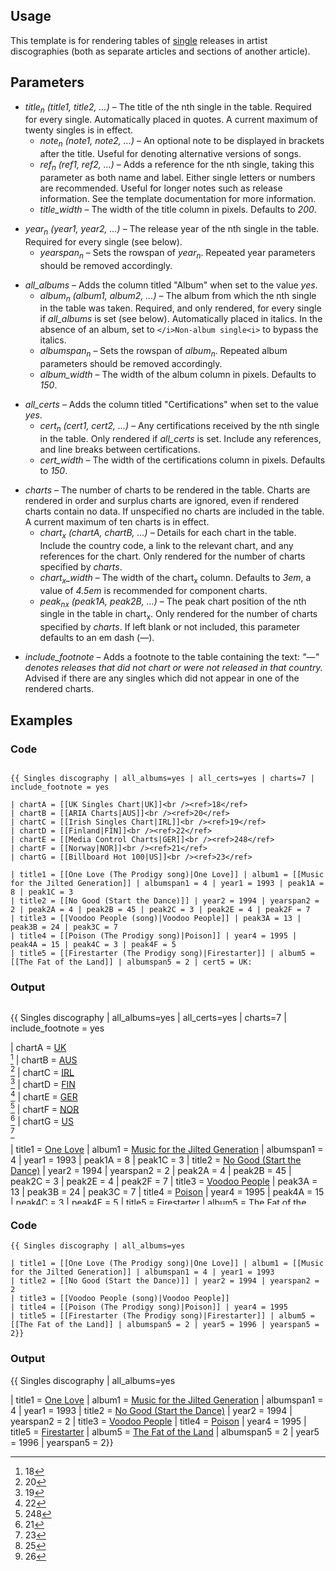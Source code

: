 {{NoteTA|G1=MediaWiki}}{{documentation subpage}}
<!-- EDIT TEMPLATE DOCUMENTATION BELOW THIS LINE -->
{{intricate template}}

== Usage ==
This template is for rendering tables of [[single (music)|single]] releases in artist discographies (both as separate articles and sections of another article).

== Parameters ==
*''title<sub>n</sub> (title1, title2, ...)'' – The title of the nth single in the table. Required for every single. Automatically placed in quotes. A current maximum of twenty singles is in effect.
**''note<sub>n</sub> (note1, note2, ...)'' – An optional note to be displayed in brackets after the title. Useful for denoting alternative versions of songs.
**''ref<sub>n</sub> (ref1, ref2, ...)'' – Adds a reference for the nth single, taking this parameter as both name and label. Either single letters or numbers are recommended. Useful for longer notes such as release information. See the {{tl|Ref}} template documentation for more information.
**''title_width'' – The width of the title column in pixels. Defaults to ''200''.

*''year<sub>n</sub> (year1, year2, ...)'' – The release year of the nth single in the table. Required for every single (see below).
**''yearspan<sub>n</sub>'' – Sets the rowspan of ''year<sub>n</sub>''. Repeated year parameters should be removed accordingly.

*''all_albums'' – Adds the column titled "Album" when set to the value ''yes''.
**''album<sub>n</sub> (album1, album2, ...)'' – The album from which the nth single in the table was taken. Required, and only rendered, for every single if ''all_albums'' is set (see below). Automatically placed in italics. In the absence of an album, set to <code><nowiki></i>Non-album single<i></nowiki></code> to bypass the italics.
**''albumspan<sub>n</sub>'' – Sets the rowspan of ''album<sub>n</sub>''. Repeated album parameters should be removed accordingly.
**''album_width'' – The width of the album column in pixels. Defaults to ''150''.

*''all_certs'' – Adds the column titled "Certifications" when set to the value ''yes''.
**''cert<sub>n</sub> (cert1, cert2, ...)'' – Any certifications received by the nth single in the table. Only rendered if ''all_certs'' is set. Include any references, and line breaks between certifications.
**''cert_width'' – The width of the certifications column in pixels. Defaults to ''150''.

*''charts'' – The number of charts to be rendered in the table. Charts are rendered in order and surplus charts are ignored, even if rendered charts contain no data. If unspecified no charts are included in the table. A current maximum of ten charts is in effect.
**''chart<sub>x</sub> (chartA, chartB, ...)'' – Details for each chart in the table. Include the country code, a link to the relevant chart, and any references for the chart. Only rendered for the number of charts specified by ''charts''.
**''chart<sub>x</sub>_width'' – The width of the chart<sub>x</sub> column. Defaults to ''3em'', a value of ''4.5em'' is recommended for component charts.
**''peak<sub>nx</sub> (peak1A, peak2B, ...)'' – The peak chart position of the nth single in the table in chart<sub>x</sub>. Only rendered for the number of charts specified by ''charts''. If left blank or not included, this parameter defaults to an em dash (—).

*''include_footnote'' – Adds a footnote to the table containing the text: ''"—" denotes releases that did not chart or were not released in that country.'' Advised if there are any singles which did not appear in one of the rendered charts.

== Examples ==
=== Code ===

<div style="height:23em; overflow:auto;">
<pre>{{ Singles discography | all_albums=yes | all_certs=yes | charts=7 | include_footnote = yes

| chartA = [[UK Singles Chart|UK]]<br /><ref>18</ref>
| chartB = [[ARIA Charts|AUS]]<br /><ref>20</ref>
| chartC = [[Irish Singles Chart|IRL]]<br /><ref>19</ref>
| chartD = [[Finland|FIN]]<br /><ref>22</ref>
| chartE = [[Media Control Charts|GER]]<br /><ref>248</ref>
| chartF = [[Norway|NOR]]<br /><ref>21</ref>
| chartG = [[Billboard Hot 100|US]]<br /><ref>23</ref>

| title1 = [[One Love (The Prodigy song)|One Love]] | album1 = [[Music for the Jilted Generation]] | albumspan1 = 4 | year1 = 1993 | peak1A = 8 | peak1C = 3
| title2 = [[No Good (Start the Dance)]] | year2 = 1994 | yearspan2 = 2 | peak2A = 4 | peak2B = 45 | peak2C = 3 | peak2E = 4 | peak2F = 7
| title3 = [[Voodoo People (song)|Voodoo People]] | peak3A = 13 | peak3B = 24 | peak3C = 7
| title4 = [[Poison (The Prodigy song)|Poison]] | year4 = 1995 | peak4A = 15 | peak4C = 3 | peak4F = 5
| title5 = [[Firestarter (The Prodigy song)|Firestarter]] | album5 = [[The Fat of the Land]] | albumspan5 = 2 | cert5 = UK: Gold<ref>25</ref><br />US: Gold<ref>26</ref> | year5 = 1996 | yearspan5 = 2 | peak5A = 1 }}
</pre></div>

=== Output ===
<div style="height:23em; overflow:auto;">
{{ Singles discography | all_albums=yes | all_certs=yes | charts=7 | include_footnote = yes

| chartA = [[UK Singles Chart|UK]]<br /><ref>18</ref>
| chartB = [[ARIA Charts|AUS]]<br /><ref>20</ref>
| chartC = [[Irish Singles Chart|IRL]]<br /><ref>19</ref>
| chartD = [[Finland|FIN]]<br /><ref>22</ref>
| chartE = [[Media Control Charts|GER]]<br /><ref>248</ref>
| chartF = [[Norway|NOR]]<br /><ref>21</ref>
| chartG = [[Billboard Hot 100|US]]<br /><ref>23</ref>

| title1 = [[One Love (The Prodigy song)|One Love]] | album1 = [[Music for the Jilted Generation]] | albumspan1 = 4 | year1 = 1993 | peak1A = 8 | peak1C = 3
| title2 = [[No Good (Start the Dance)]] | year2 = 1994 | yearspan2 = 2 | peak2A = 4 | peak2B = 45 | peak2C = 3 | peak2E = 4 | peak2F = 7
| title3 = [[Voodoo People (song)|Voodoo People]] | peak3A = 13 | peak3B = 24 | peak3C = 7
| title4 = [[Poison (The Prodigy song)|Poison]] | year4 = 1995 | peak4A = 15 | peak4C = 3 | peak4F = 5
| title5 = [[Firestarter (The Prodigy song)|Firestarter]] | album5 = [[The Fat of the Land]] | albumspan5 = 2 | cert5 = UK: Gold<ref>25</ref><br />US: Gold<ref>26</ref> | year5 = 1996 | yearspan5 = 2 | peak5A = 1 }}</div>

=== Code ===
<!-- without charts -->
<pre>{{ Singles discography | all_albums=yes

| title1 = [[One Love (The Prodigy song)|One Love]] | album1 = [[Music for the Jilted Generation]] | albumspan1 = 4 | year1 = 1993 
| title2 = [[No Good (Start the Dance)]] | year2 = 1994 | yearspan2 = 2 
| title3 = [[Voodoo People (song)|Voodoo People]] 
| title4 = [[Poison (The Prodigy song)|Poison]] | year4 = 1995 
| title5 = [[Firestarter (The Prodigy song)|Firestarter]] | album5 = [[The Fat of the Land]] | albumspan5 = 2 | year5 = 1996 | yearspan5 = 2}}
</pre>

=== Output ===

{{ Singles discography | all_albums=yes

| title1 = [[One Love (The Prodigy song)|One Love]] | album1 = [[Music for the Jilted Generation]] | albumspan1 = 4 | year1 = 1993 
| title2 = [[No Good (Start the Dance)]] | year2 = 1994 | yearspan2 = 2 
| title3 = [[Voodoo People (song)|Voodoo People]] 
| title4 = [[Poison (The Prodigy song)|Poison]] | year4 = 1995 
| title5 = [[Firestarter (The Prodigy song)|Firestarter]] | album5 = [[The Fat of the Land]] | albumspan5 = 2 | year5 = 1996 | yearspan5 = 2}}
<div style="display:none;"><references /></div>
<includeonly>{{Sandbox other||
<!-- ADD CATEGORIES BELOW THIS LINE -->
[[Category:Music templates|{{PAGENAME}}]]
[[Category:Table templates|{{PAGENAME}}]]
<!-- ADD INTERWIKIS BELOW THIS LINE -->
}}</includeonly>